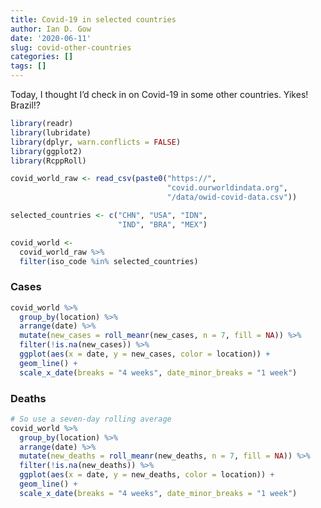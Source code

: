 ```yaml
---
title: Covid-19 in selected countries
author: Ian D. Gow
date: '2020-06-11'
slug: covid-other-countries
categories: []
tags: []
---
```


Today, I thought I'd check in on Covid-19 in some other countries. Yikes! Brazil!?

```r
library(readr)
library(lubridate)
library(dplyr, warn.conflicts = FALSE)
library(ggplot2)
library(RcppRoll)

covid_world_raw <- read_csv(paste0("https://",
                                   "covid.ourworldindata.org",
                                   "/data/owid-covid-data.csv"))

selected_countries <- c("CHN", "USA", "IDN", 
                        "IND", "BRA", "MEX")

covid_world <-
  covid_world_raw %>%
  filter(iso_code %in% selected_countries)
```

### Cases

```r
covid_world %>%
  group_by(location) %>%
  arrange(date) %>%
  mutate(new_cases = roll_meanr(new_cases, n = 7, fill = NA)) %>%
  filter(!is.na(new_cases)) %>%
  ggplot(aes(x = date, y = new_cases, color = location)) +
  geom_line() +
  scale_x_date(breaks = "4 weeks", date_minor_breaks = "1 week")
```


### Deaths

```r
# So use a seven-day rolling average
covid_world %>%
  group_by(location) %>%
  arrange(date) %>%
  mutate(new_deaths = roll_meanr(new_deaths, n = 7, fill = NA)) %>%
  filter(!is.na(new_deaths)) %>%
  ggplot(aes(x = date, y = new_deaths, color = location)) +
  geom_line() +
  scale_x_date(breaks = "4 weeks", date_minor_breaks = "1 week")
```


